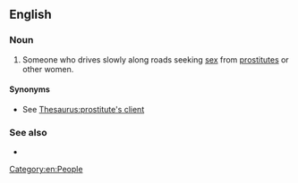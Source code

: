 ==English==

===Noun===
{{en-noun}}

# {{lb|en|British}} Someone who drives slowly along roads seeking [[sex]] from [[prostitute]]s or other women.

====Synonyms====
* See [[Thesaurus:prostitute's client]]

===See also===
* {{l|en|kerb crawling}}

[[Category:en:People]]